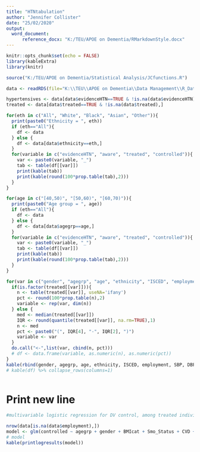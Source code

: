 ```yaml
---
title: "HTNtabulation"
author: "Jennifer Collister"
date: "25/02/2020"
output: 
  word_document:
      reference_docx: "K:/TEU/APOE on Dementia/RMarkdownStyle.docx"
---
```


```r
knitr::opts_chunk$set(echo = FALSE)
library(kableExtra)
library(knitr)

source("K:/TEU/APOE on Dementia/Statistical Analysis/JCfunctions.R")

data <- readRDS(file="K:\\TEU\\APOE on Dementia\\Data Management\\R_Dataframes_TLA\\38358\\Organised\\Hypertension\\Neo\\HTN_excl.rds")

hypertensives <- data[data$evidenceHTN==TRUE & !is.na(data$evidenceHTN),]
treated <- data[data$treated==TRUE & !is.na(data$treated),]
```


```r

for(eth in c("All", "White", "Black", "Asian", "Other")){
  print(paste0("Ethnicity = ", eth))
  if (eth=="All"){
    df <- data
  } else {
    df <- data[data$ethnicity==eth,]  
  }
  for(variable in c("evidenceHTN", "aware", "treated", "controlled")){
    var <- paste0(variable, "_")
    tab <- table(df[[var]])
    print(kable(tab))
    print(kable(round(100*prop.table(tab),2)))
  }
}

for(age in c("[40,50)", "[50,60)", "[60,70)")){
  print(paste0("Age group = ", age))
  if (eth=="All"){
    df <- data
  } else {
    df <- data[data$agegrp==age,]  
  }
  for(variable in c("evidenceHTN", "aware", "treated", "controlled")){
    var <- paste0(variable, "_")
    tab <- table(df[[var]])
    print(kable(tab))
    print(kable(round(100*prop.table(tab),2)))
  }
}

```

```r


for(var in c("gender", "agegrp", "age", "ethnicity", "ISCED", "employment", "SBP", "DBP")){
  if(is.factor(treated[[var]])){
    n <- table(treated[[var]], useNA='ifany')
    pct <- round(100*prop.table(n),2)
    variable <- rep(var, dim(n))
  } else {
    med <- median(treated[[var]])
    IQR <- round(quantile(treated[[var]], na.rm=TRUE),1)
    n <- med
    pct <- paste0("(", IQR[4], "-", IQR[2], ")")
    variable <- var
  }
  do.call("<-",list(var, cbind(n, pct)))
  # df <- data.frame(variable, as.numeric(n), as.numeric(pct))
}
kable(rbind(gender, agegrp, age, ethnicity, ISCED, employment, SBP, DBP))
# kable(df) %>% collapse_rows(columns=1)



```

# Print new line


```r


#multivariable logistic regression for DV control, among treated individuals. covariates to include in model are: age group, gender, BMI (categorical), smoking status, whether has CVD (comorbidity category - yes/no), duration of hypertension, whether ever screened for bowel cancer, household income (continuous, quintiles), Townsend vulnerability/deprivation  index (score), occupation type (categorical), geographic region/country (Wales, England, Scotland, Northern Ireland)

nrow(data[is.na(data$employment),])
model <- glm(controlled ~ agegrp + gender + BMIcat + Smo_Status + CVD + HTNdx + income + townsend_depind + ISCED + employment, data=treated, family="binomial" )
# model
kable(printlogresults(model))

```













